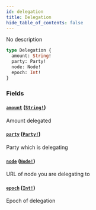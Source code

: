 ```yaml
---
id: delegation
title: Delegation
hide_table_of_contents: false
---
```



No description

```graphql
type Delegation {
  amount: String!
  party: Party!
  node: Node!
  epoch: Int!
}
```


### Fields

#### [`amount`](#) ([`String!`](/mainnet/api/graphql/scalars/string))

Amount delegated


#### [`party`](#) ([`Party!`](/mainnet/api/graphql/objects/party))

Party which is delegating


#### [`node`](#) ([`Node!`](/mainnet/api/graphql/objects/node))

URL of node you are delegating to


#### [`epoch`](#) ([`Int!`](/mainnet/api/graphql/scalars/int))

Epoch of delegation




